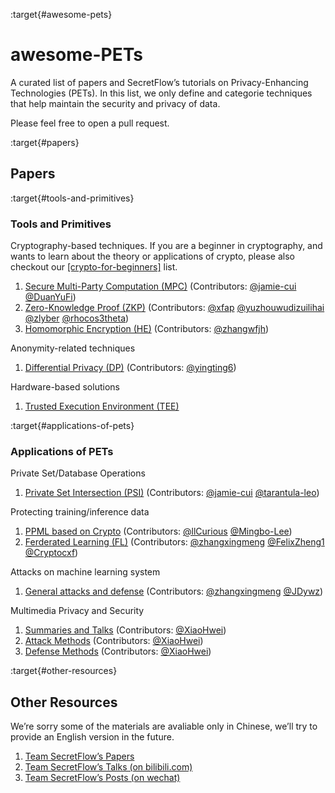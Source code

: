 :target{#awesome-pets}

# awesome-PETs

A curated list of papers and SecretFlow’s tutorials on Privacy-Enhancing Technologies (PETs). In this list, we only define and categorie techniques that help maintain the security and privacy of data.

Please feel free to open a pull request.

:target{#papers}

## Papers

:target{#tools-and-primitives}

### Tools and Primitives

Cryptography-based techniques. If you are a beginner in cryptography, and wants to learn about the theory or applications of crypto, please also checkout our [\[crypto-for-beginners\]](tutorials/crypto-beginner.mdx) list.

1. [Secure Multi-Party Computation (MPC)](papers/tools/mpc.mdx)  (Contributors: [@jamie-cui](https://www.github.com/jamie-cui) [@DuanYuFi](https://github.com/DuanYuFi))
2. [Zero-Knowledge Proof (ZKP)](papers/tools/zkp.mdx) (Contributors: [@xfap](https://www.github.com/xfap) [@yuzhouwudizuilihai](https://github.com/yuzhouwudizuilihai) [@zlyber](https://api.github.com/users/zlyber) [@rhocos3theta](https://github.com/rhocos3theta))
3. [Homomorphic Encryption (HE)](papers/tools/he.mdx) (Contributors: [@zhangwfjh](https://www.github.com/zhangwfjh))

Anonymity-related techniques

1. [Differential Privacy (DP)](papers/tools/dp.mdx) (Contributors: [@yingting6](https://www.github.com/yingting6))

Hardware-based solutions

1. [Trusted Execution Environment (TEE)](papers/tools/tee.mdx)

:target{#applications-of-pets}

### Applications of PETs

Private Set/Database Operations

1. [Private Set Intersection (PSI)](papers/applications/set/psi.mdx) (Contributors: [@jamie-cui](https://www.github.com/jamie-cui) [@tarantula-leo](https://www.github.com/tarantula-leo))

Protecting training/inference data

1. [PPML based on Crypto](papers/applications/ppml/ppml_crypto.mdx) (Contributors: [@llCurious](https://www.github.com/llCurious) [@Mingbo-Lee](https://github.com/Mingbo-Lee))
2. [Ferderated Learning (FL)](papers/applications/ppml/fl/fl.mdx) (Contributors: [@zhangxingmeng](https://www.github.com/zhangxingmeng) [@FelixZheng1](https://www.github.com/FelixZheng1) [@Cryptocxf](https://github.com/Cryptocxf))

Attacks on machine learning system

1. [General attacks and defense](papers/applications/aml/attack_defense.mdx) (Contributors: [@zhangxingmeng](https://www.github.com/zhangxingmeng) [@JDywz](https://github.com/JdYwz))

Multimedia Privacy and Security

1. [Summaries and Talks](papers/applications/multimedia/summary.mdx) (Contributors: [@XiaoHwei](https://www.github.com/XiaoHwei))
2. [Attack Methods](papers/applications/multimedia/attack.mdx) (Contributors: [@XiaoHwei](https://www.github.com/XiaoHwei))
3. [Defense Methods](papers/applications/multimedia/defense.mdx) (Contributors: [@XiaoHwei](https://www.github.com/XiaoHwei))

:target{#other-resources}

## Other Resources

We’re sorry some of the materials are avaliable only in Chinese, we’ll try to provide an English version in the future.

1. [Team SecretFlow’s Papers](papers/secretflow.mdx)
2. [Team SecretFlow’s Talks (on bilibili.com)](tutorials/talks.mdx)
3. [Team SecretFlow’s Posts (on wechat)](tutorials/posts.mdx)
